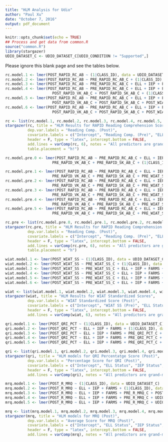 ```yaml
---
title: "HLM Analysis for Udio"
author: "Paul Xu"
date: "October 7, 2016"
output: pdf_document
---
```


```r
knitr::opts_chunk$set(echo = TRUE)
## Process and get data from common.R
source("common.R")
library(stargazer)
UDIO_DATASET_C <- UDIO_DATASET_C[UDIO_CONDITION != "Supported",]
```

Please ignore this blank page and see the tables below.

```r
rc.model.1 <- lmer(POST_RAPID_RC_AB ~ (1|CLASS_ID), data = UDIO_DATASET_C)
rc.model.2 <- lmer(POST_RAPID_RC_AB ~ PRE_RAPID_RC_AB_C + (1|CLASS_ID), data = UDIO_DATASET_C)
rc.model.3 <- lmer(POST_RAPID_RC_AB ~ PRE_RAPID_RC_AB_C + ELL + IEP + FARMS + (1|CLASS_ID), data = UDIO_DATASET_C)
rc.model.4 <- lmer(POST_RAPID_RC_AB ~ PRE_RAPID_RC_AB_C + ELL + IEP + FARMS + POST_RAPID_WR_AB_C + 
                     POST_RAPID_VK_AB_C + POST_RAPID_SK_AB_C + (1|CLASS_ID), data = UDIO_DATASET_C)
rc.model.5 <- lmer(POST_RAPID_RC_AB ~ PRE_RAPID_RC_AB_C + ELL + IEP + FARMS + POST_RAPID_WR_AB_C + 
                     POST_RAPID_VK_AB_C + POST_RAPID_SK_AB_C + POST_WIAT_SS_C + (1|CLASS_ID), data = UDIO_DATASET_C)
rc.model.6 <- lmer(POST_RAPID_RC_AB ~ PRE_RAPID_RC_AB_C + ELL + IEP + FARMS + POST_RAPID_WR_AB_C +
                     POST_RAPID_VK_AB_C + POST_RAPID_SK_AB_C + POST_WIAT_SS_C + PRE_RAPID_RC_AB_C:FARMS + (1|CLASS_ID), data = UDIO_DATASET_C)
```

```r
rc <- list(rc.model.1, rc.model.2, rc.model.3, rc.model.4, rc.model.5, rc.model.6)
stargazer(rc, title = "HLM Results for RAPID Reading Comprehension Scores",
          dep.var.labels = "Reading Comp. (Post)",
          covariate.labels = c("Intercept", "Reading Comp. (Pre)", "ELL Status", "IEP Status", "Free/Reduced Lunch", "Word Recog. (Post)", "Voc. Know. (Post)", "Syn. Know. (Post)", "WIAT SS (Post)", "RC x FARMS"), 
          header = F, type = "latex", intercept.bottom = FALSE,
          add.lines = varComp(rc, 6), notes = "All predictors are grand-mean centered", notes.append = TRUE,
          table.placement = "h!")
```

```r
rc.model.pre.0 <- lmer(POST_RAPID_RC_AB ~ PRE_RAPID_RC_AB_C + ELL + IEP + FARMS + PRE_RAPID_WR_AB_C +
                     PRE_RAPID_VK_AB_C + PRE_RAPID_SK_AB_C + (1|CLASS_ID), data = UDIO_DATASET_C)

rc.model.pre.1 <- lmer(POST_RAPID_RC_AB ~ PRE_RAPID_RC_AB_C + ELL + IEP + FARMS + PRE_RAPID_WR_AB_C +
                     PRE_RAPID_VK_AB_C + PRE_RAPID_SK_AB_C + PRE_WIAT_SS_C + PRE_R_MRQ_C + (1|CLASS_ID), data = UDIO_DATASET_C)
rc.model.pre.2 <- lmer(POST_RAPID_RC_AB ~ PRE_RAPID_RC_AB_C + ELL + IEP + FARMS + PRE_RAPID_WR_AB_C +
                     PRE_RAPID_VK_AB_C + PRE_RAPID_SK_AB_C + PRE_WIAT_SS_C + PRE_R_MRQ_C + PRE_RAPID_RC_AB_C:FARMS + (1|CLASS_ID), data = UDIO_DATASET_C)
rc.model.pre.3 <- lmer(POST_RAPID_RC_AB ~ PRE_RAPID_RC_AB_C + ELL + IEP + FARMS + PRE_RAPID_WR_AB_C +
                     PRE_RAPID_VK_AB_C + PRE_RAPID_SK_AB_C + PRE_WIAT_SS_C + PRE_R_MRQ_C + PRE_RAPID_RC_AB_C:FARMS + + PRE_R_MRQ_C:FARMS + (1|CLASS_ID), data = UDIO_DATASET_C)
rc.model.pre.4 <- lmer(POST_RAPID_RC_AB ~ PRE_RAPID_RC_AB_C + ELL + IEP + FARMS + PRE_RAPID_WR_AB_C +
                     PRE_RAPID_VK_AB_C + PRE_RAPID_SK_AB_C + PRE_WIAT_SS_C + PRE_R_MRQ_C + PRE_RAPID_RC_AB_C:FARMS + + PRE_R_MRQ_C:FARMS + PRE_R_MRQ_C:FARMS:PRE_RAPID_RC_AB + (1|CLASS_ID), data = UDIO_DATASET_C)
rc.model.pre.5 <- lmer(POST_RAPID_RC_AB ~ PRE_RAPID_RC_AB_C + ELL + IEP + FARMS + PRE_RAPID_WR_AB_C +
                     PRE_RAPID_VK_AB_C + PRE_RAPID_SK_AB_C + PRE_WIAT_SS_C + PRE_R_MRQ_C + PRE_RAPID_RC_AB_C:FARMS + + PRE_R_MRQ_C:FARMS + PRE_R_MRQ_C:FARMS:PRE_RAPID_RC_AB + PRE_RAPID_VK_AB_C:IEP + (1|CLASS_ID), data = UDIO_DATASET_C)
```

```r
rc.pre <- list(rc.model.pre.0, rc.model.pre.1, rc.model.pre.2, rc.model.pre.3, rc.model.pre.4, rc.model.pre.5)
stargazer(rc.pre, title = "HLM Results for RAPID Reading Comprehension Scores with Pre-measures as Predictors",
          dep.var.labels = "Reading Comp. (Post)",
          covariate.labels = c("Intercept", "Reading Comp. (Pre)", "ELL Status", "IEP Status", "Free/Reduced Lunch", "Word Recog. (Pre)", "Voc. Know. (Pre)", "Syn. Know. (Pre)", "WIAT SS (Pre)", "R MRQ (Pre)", "RC x FARMS", "MRQ x FARMS", "IEP x VK", "FARMS0xMRQxRC", "FARMS1xMRQxRC"), 
          header = F, type = "latex", intercept.bottom = FALSE,
          add.lines = varComp(rc.pre, 6), notes = "All predictors are grand-mean centered", notes.append = TRUE,
          table.placement = "h")
```


```r
wiat.model.1 <- lmer(POST_WIAT_SS ~ (1|CLASS_ID), data = UDIO_DATASET_C)
wiat.model.2 <- lmer(POST_WIAT_SS ~ PRE_WIAT_SS_C + (1|CLASS_ID), data = UDIO_DATASET_C)
wiat.model.3 <- lmer(POST_WIAT_SS ~ PRE_WIAT_SS_C + ELL + IEP + FARMS + (1|CLASS_ID), data = UDIO_DATASET_C)
wiat.model.4 <- lmer(POST_WIAT_SS ~ PRE_WIAT_SS_C + ELL + IEP + FARMS + KEY_MATCH_C + POST_RAPID_WR_AB_C + POST_RAPID_VK_AB_C + POST_RAPID_SK_AB_C + (1|CLASS_ID), data = UDIO_DATASET_C)
wiat.model.5 <- lmer(POST_WIAT_SS ~ PRE_WIAT_SS_C + ELL + IEP + FARMS + KEY_MATCH_C + POST_RAPID_VK_AB_C + POST_RAPID_RC_AB_C + (1|CLASS_ID), data = UDIO_DATASET_C)
wiat.model.6 <- lmer(POST_WIAT_SS ~ PRE_WIAT_SS_C + ELL + IEP + FARMS + KEY_MATCH_C + POST_RAPID_VK_AB_C + POST_RAPID_RC_AB_C + POST_RAPID_RC_AB_C:IEP + (1|CLASS_ID), data = UDIO_DATASET_C)
```

```r
wiat <- list(wiat.model.1, wiat.model.2, wiat.model.3, wiat.model.4, wiat.model.5, wiat.model.6)
stargazer(wiat, title = "HLM Results for WIAT Standardized Scores",
          dep.var.labels = "WIAT Standardized Score (Post)",
          covariate.labels = c("Intercept", "WIAT SS (Pre)", "ELL Status", "IEP Status", "Free/Reduced Lunch", "Keyboarding", "Word Recog. (Post)", "Voc. Know. (Post)", "Syn. Know. (Post)", "Reading Comp. (Post)", "RC (POST) x IEP"), 
          header = F, type = "latex", intercept.bottom = FALSE,
          add.lines = varComp(wiat, 6), notes = "All predictors are grand-mean centered", notes.append = TRUE)
```

```r
qri.model.1 <- lmer(POST_QRI_PCT ~ (1|CLASS_ID), data = UDIO_DATASET_C)
qri.model.2 <- lmer(POST_QRI_PCT ~ ELL + IEP + FARMS + (1|CLASS_ID), data = UDIO_DATASET_C)
qri.model.3 <- lmer(POST_QRI_PCT ~ ELL + IEP + FARMS + PRE_QRI_PCT_C + POST_RAPID_WR_AB_C + POST_RAPID_VK_AB_C + POST_RAPID_SK_AB_C + POST_RAPID_RC_AB_C + (1|CLASS_ID), data = UDIO_DATASET_C)
qri.model.4 <- lmer(POST_QRI_PCT ~ ELL + IEP + FARMS + PRE_QRI_PCT_C + POST_RAPID_WR_AB_C + POST_RAPID_VK_AB_C + POST_RAPID_RC_AB_C + POST_WIAT_SS_C + (1|CLASS_ID), data = UDIO_DATASET_C)
qri.model.5 <- lmer(POST_QRI_PCT ~ ELL + IEP + FARMS + PRE_QRI_PCT_C + POST_RAPID_WR_AB_C + POST_RAPID_VK_AB_C +  POST_RAPID_RC_AB_C + POST_WIAT_SS_C + KEY_MATCH_C + (1|CLASS_ID), data = UDIO_DATASET_C)
```

```r
qri <- list(qri.model.1, qri.model.2, qri.model.3, qri.model.4, qri.model.5)
stargazer(qri, title = "HLM models for QRI Percentatge Score (Post)",
          dep.var.labels = "Percentage Score for QRI (Post)",
          covariate.labels = c("Intercept", "ELL Status", "IEP Status", "Free/Reduced Lunch", "QRI (Pre)", "Word Recog. (Post)", "Voc. Know. (Post)", "Syn. Know. (Post)", "Reading Comp. (Post)", "WIAT SS (Post)"), 
          header = F, type = "latex", intercept.bottom = FALSE,
          add.lines = varComp(qri), notes = "All predictors are grand-mean centered", notes.append = TRUE)
```


```r
mrq.model.1 <- lmer(POST_R_MRQ ~ (1|CLASS_ID), data = UDIO_DATASET_C)
mrq.model.2 <- lmer(POST_R_MRQ ~ ELL + IEP + FARMS + (1|CLASS_ID), data = UDIO_DATASET_C)
mrq.model.3 <- lmer(POST_R_MRQ ~ ELL + IEP + FARMS + PRE_R_MRQ_C + POST_RAPID_WR_AB_C + POST_RAPID_VK_AB_C + + POST_RAPID_SK_AB_C + POST_RAPID_RC_AB_C + (1|CLASS_ID), data = UDIO_DATASET_C)
mrq.model.4 <- lmer(POST_R_MRQ ~ ELL + IEP + FARMS + PRE_R_MRQ_C + UDIO_CONDITION + (1|CLASS_ID), data = UDIO_DATASET_C)
mrq.model.5 <- lmer(POST_R_MRQ ~ ELL + IEP + FARMS + PRE_R_MRQ_C + UDIO_CONDITION + POST_WIAT_SS_C + (1|CLASS_ID), data = UDIO_DATASET_C)
```

```r
mrq <- list(mrq.model.1, mrq.model.2, mrq.model.3, mrq.model.4, mrq.model.5)
stargazer(mrq, title = "HLM models for MRQ (Post)",
          dep.var.labels = "Average Score for MRQ (Post)",
          covariate.labels = c("Intercept", "ELL Status", "IEP Status", "Free/Reduced Lunch", "Reading MRQ (Pre)", "Word Recog. (Post)", "Voc. Know. (Post)", "Syn. Know. (Post)", "Reading Comp. (Post)", "Full", "Supported", "WIAT SS (Post)"), 
          header = F, type = "latex", intercept.bottom = FALSE,
          add.lines = varComp(mrq), notes = "All predictors are grand-mean centered", notes.append = TRUE)
```
